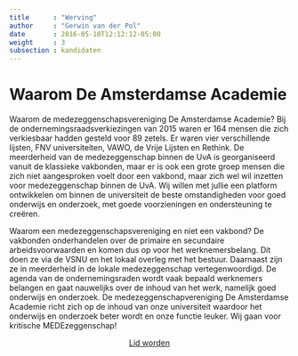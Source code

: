 ```yaml
---
title      : "Werving"
author     : "Gerwin van der Pol"
date       : 2016-05-10T12:12:12-05:00
weight     : 3
subsection : kandidaten
---
```


# Waarom De Amsterdamse Academie

Waarom de medezeggenschapsvereniging De Amsterdamse Academie? Bij de ondernemingsraadsverkiezingen van 2015 waren er 164 mensen die zich verkiesbaar hadden gesteld voor 89 zetels. Er waren vier verschillende lijsten, FNV universiteiten, VAWO, de Vrije Lijsten en Rethink. De meerderheid van de medezeggenschap binnen de UvA is georganiseerd vanuit de klassieke vakbonden, maar er is ook een grote groep mensen die zich niet aangesproken voelt door een vakbond, maar zich wel wil inzetten voor medezeggenschap binnen de UvA. Wij willen met jullie een platform ontwikkelen om binnen de universiteit de beste omstandigheden voor goed onderwijs en onderzoek, met goede voorzieningen en ondersteuning te creëren.

Waarom een medezeggenschapsvereniging en niet een vakbond? De vakbonden onderhandelen over de primaire en secundaire arbeidsvoorwaarden en komen dus op voor het werknemersbelang. Dit doen ze via de VSNU en het lokaal overleg met het bestuur. Daarnaast zijn ze in meerderheid in de lokale medezeggenschap vertegenwoordigd. De agenda van de ondernemingsraden wordt vaak bepaald  werknemers belangen en gaat nauwelijks over de inhoud van het werk, namelijk goed onderwijs en onderzoek. De medezeggenschapvereniging De Amsterdamse Academie richt zich op de inhoud van onze universiteit waardoor het onderwijs en onderzoek beter wordt en onze functie leuker. Wij gaan voor kritische MEDEzeggenschap!

<div style="width:100%; text-align: center">
<a style="margin:10px;" href="https://nlpsych.eu.qualtrics.com/jfe/form/SV_eKkI2TzKu9sF13f" target="_blank" class="btn btn-primary"><i class="icon-pencil"></i> Lid worden</a>
</div>